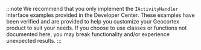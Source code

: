 :::note
We recommend that you only implement the <code>IActivityHandler</code> interface examples provided in the Developer Center. These examples have been verified and are provided to help you customize your Geocortex product to suit your needs. If you choose to use classes or functions not documented here, you may break functionality and/or experience unexpected results.
:::
